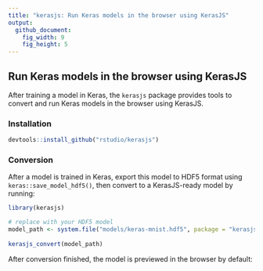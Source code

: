 ```yaml
---
title: "kerasjs: Run Keras models in the browser using KerasJS"
output:
  github_document:
    fig_width: 9
    fig_height: 5
---
```



## Run Keras models in the browser using KerasJS

After training a model in Keras, the `kerasjs` package provides tools to 
convert and run Keras models in the browser using KerasJS.

### Installation

```r
devtools::install_github("rstudio/kerasjs")
```

### Conversion

After a model is trained in Keras, export this model to HDF5 format using
`keras::save_model_hdf5()`, then convert to a KerasJS-ready model by running:

```r
library(kerasjs)

# replace with your HDF5 model
model_path <- system.file("models/keras-mnist.hdf5", package = "kerasjs")
  
kerasjs_convert(model_path)
```

After conversion finished, the model is previewed in the browser by default:



